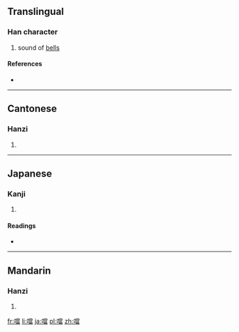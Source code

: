 {{also|当}}
==Translingual==

===Han character===
{{Han char|rn=30|rad=口|as=13|sn=16|four=6906<sub>6</sub>|canj=口火月田 (RFBW)}}

# sound of [[bells]]

====References====
* {{Han ref|kx=0211.121|dkj=04432|hdz=10690.060|uh=5679|ud=22137|bh=BEB4|bd=48820}}

----

==Cantonese==

===Hanzi===
{{yue-hanzi|jyut=|y=dong1|sim=当}}

# {{defn|lang=yue|sort=口13}}

----

==Japanese==

===Kanji===
{{ja-kanji|grade=|rs=口13}}

# {{defn|lang=ja|sort=口13}}

====Readings====
* {{ja-readings|on=[[とう]] (tō)|kun=}}

----

==Mandarin==

===Hanzi===
{{cmn-hanzi|sim=当|pin=[[dāng]] ([[dang1]])|wg=tang<sup>1</sup>}}

# {{defn|lang=cmn|sort=口13}}

[[fr:噹]]
[[li:噹]]
[[ja:噹]]
[[pl:噹]]
[[zh:噹]]